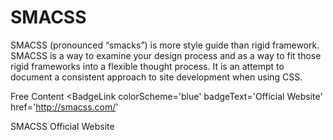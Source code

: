 # SMACSS

SMACSS (pronounced “smacks”) is more style guide than rigid framework. SMACSS is a way to examine your design process and as a way to fit those rigid frameworks into a flexible thought process. It is an attempt to document a consistent approach to site development when using CSS.

<ResourceGroupTitle>Free Content</ResourceGroupTitle>
<BadgeLink
  colorScheme='blue'
  badgeText='Official Website'
  href='http://smacss.com/'
>
  SMACSS Official Website
</BadgeLink>
